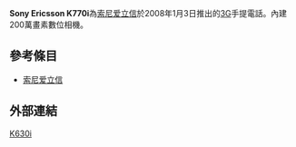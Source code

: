 {{Infobox Mobile
| name = Sony Ericsson K630i
| image = Sony Ericsson K630i.jpg
| screen = 2.0英寸 176×220[[像素|像素]]<br />260000色[[TFT|TFT]]彩屏
| ringtone = 72和弦
| memory = 动态内存32MB
| networks = [[WCDMA|WCDMA]]、[[GSM|GSM]] 900/1800/1900 MHz
| connectivity = [[USB|USB]]、[[藍牙|藍牙]]
| size = 103×47×15.5 mm
| weight = 97[[克|克]]
}}

'''Sony Ericsson K770i'''為[[索尼爱立信|索尼爱立信]]於2008年1月3日推出的[[3G|3G]]手提電話。內建200萬畫素數位相機。



== 參考條目 ==
*[[索尼爱立信|索尼爱立信]]

== 外部連結 ==


{{SEphones}}
{{Mobile-stub}}

[[Category:索尼愛立信手機|K630i]]